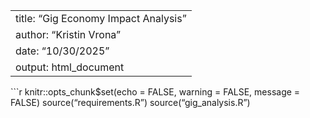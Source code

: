 
---
title: "Gig Economy Impact Analysis"
author: "Kristin Vrona"
date: "10/30/2025"
output: html_document
---

```r
knitr::opts_chunk$set(echo = FALSE, warning = FALSE, message = FALSE)
source("requirements.R")
source("gig_analysis.R")
